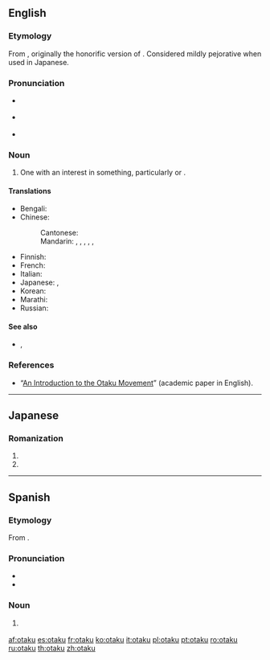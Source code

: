 ==English==
{{was wotd|2008|June|20}}

===Etymology===
From {{bor|en|ja|おたく||nerd|notext=1}}, originally the honorific version of {{m|ja|宅|tr=taku||home}}. Considered mildly pejorative when used in Japanese.

===Pronunciation===
{{wikipedia}}
* {{a|UK}} {{IPA|/əʊˈtɑːkuː/|[əʊ̯ˈtʰɑːkuː]|lang=en}}
* {{a|US}} {{IPA|/oʊˈtɑku/|[oʊ̯ˈtʰɑku]|lang=en}}
* {{audio|en-us-otaku.ogg|Audio (US)|lang=en}}

===Noun===
{{en-noun}}

# {{lb|en|fandom}} One with an {{l|en|obsessive}} interest in something, particularly {{l|en|anime}} or {{l|en|manga}}.

====Translations====
{{trans-top|one with an obsessive interest in something such as anime or manga}}
* Bengali: {{t|bn|ওতাকু}}
* Chinese:
*: Cantonese: {{t|yue|御宅族|tr=jyu6 zaak6-2 zuk6}}
*: Mandarin: {{qualifier|male nerd}} {{t+|cmn|宅男|tr=zháinán}}, {{qualifier|female nerd}} {{t+|cmn|宅女|tr=zháinǚ}}, {{t+|cmn|御宅族|tr=yùzháizú}}, {{qualifier|fan}} {{t+|cmn|粉絲}}, {{t+|cmn|粉丝|tr=fěnsī}}, {{qualifier|one obsessed with Japanese things}} {{t+|cmn|哈日族|tr=hāRìzú}}
{{trans-mid}}
* Finnish: {{t|fi|otaku}}
* French: {{t+|fr|otaku|m|f}}
* Italian: {{t+|it|otaku|m|f}}
* Japanese: {{t|ja|オタク|tr=otaku}}, {{t+|ja|おたく|tr=otaku}}
* Korean: {{t+|ko|오타쿠}}
* Marathi: {{t|mr|ओताकु}}
* Russian: {{t+|ru|ота́ку|m|f}}
{{trans-bottom}}

====See also====
* {{l|en|fanboy}}, {{l|en|fangirl}}

===References===
* “[http://www.brunel.ac.uk/4042/entertext4.1/lamarre1.pdf An Introduction to the Otaku Movement]” (academic paper in English).

{{catlangcode|en|Fandom|Japanese fiction}}

----

==Japanese==

===Romanization===
{{ja-romaji}}

# {{ja-romanization of|おたく}}
# {{ja-romanization of|オタク}}

----

==Spanish==

===Etymology===
From {{bor|es|ja|おたく||nerd|notext=1}}.

===Pronunciation===
{{wikipedia|lang=es}}
* {{es-IPA}}
* {{hyphenation|o|ta|ku|lang=es}}

===Noun===
{{es-noun|mf}}

# {{lb|es|fandom}} {{l|en|otaku}}

{{catlangcode|es|Fandom}}

[[af:otaku]]
[[es:otaku]]
[[fr:otaku]]
[[ko:otaku]]
[[it:otaku]]
[[pl:otaku]]
[[pt:otaku]]
[[ro:otaku]]
[[ru:otaku]]
[[th:otaku]]
[[zh:otaku]]